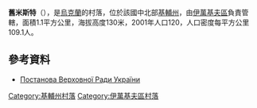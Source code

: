 {{coord|51|6|46|N|29|44|20|E|scale:30000|display=title}}

'''舊米斯特'''（{{lang-uk|Старий Міст}}），是[[烏克蘭|烏克蘭]]的村落，位於該國中北部[[基輔州|基輔州]]，由[[伊萬基夫區|伊萬基夫區]]負責管轄，面積1.1平方公里，海拔高度130米，2001年人口120，人口密度每平方公里109.1人。

==參考資料==
*[http://zakon5.rada.gov.ua/laws/show/984-19 Постанова Верховної Ради України] {{Wayback|url=http://zakon5.rada.gov.ua/laws/show/984-19 |date=20160306062002 }}

{{DEFAULTSORT:Петрівське}}
[[Category:基輔州村落|Category:基輔州村落]]
[[Category:伊萬基夫區村落|Category:伊萬基夫區村落]]


{{Kiev-geo-stub}}